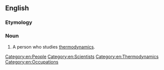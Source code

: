 ==English==

===Etymology===
{{suffix|en|thermodynamic|ist}}

===Noun===
{{en-noun}}

# A person who studies [[thermodynamics]].

[[Category:en:People]]
[[Category:en:Scientists]]
[[Category:en:Thermodynamics]]
[[Category:en:Occupations]]